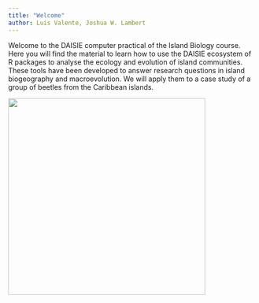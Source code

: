 ```yaml
---
title: "Welcome"
author: Luis Valente, Joshua W. Lambert
---
```


Welcome to the DAISIE computer practical of the Island Biology course. Here you will find the material to learn how to use the DAISIE ecosystem of R packages to analyse the ecology and evolution of island communities. These tools have been developed to answer research questions in island biogeography and macroevolution. We will apply them to a case study of a group of beetles from the Caribbean islands.

![](images/Figure_Insula_ancestral_state_reconstruction.png){fig-align="center" width="400"}


